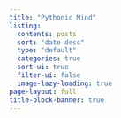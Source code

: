 ```yaml
---
title: "Pythonic Mind"
listing:
  contents: posts
  sort: "date desc"
  type: "default"
  categories: true
  sort-ui: true
  filter-ui: false
  image-lazy-loading: true
page-layout: full
title-block-banner: true
---
```

